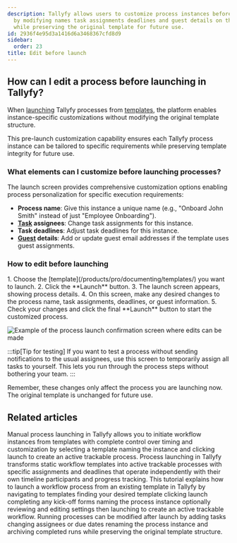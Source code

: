 ```yaml
---
description: Tallyfy allows users to customize process instances before launching
  by modifying names task assignments deadlines and guest details on the launch screen
  while preserving the original template for future use.
id: 2936f4e95d3a1416d6a3468367cfd8d9
sidebar:
  order: 23
title: Edit before launch
---
```



## How can I edit a process before launching in Tallyfy?

When [launching](/products/pro/launching/) Tallyfy processes from [templates](/products/pro/documenting/templates/), the platform enables instance-specific customizations without modifying the original template structure.

This pre-launch customization capability ensures each Tallyfy process instance can be tailored to specific requirements while preserving template integrity for future use.

### What elements can I customize before launching processes?

The launch screen provides comprehensive customization options enabling process personalization for specific execution requirements:

*   **Process name**: Give this instance a unique name (e.g., "Onboard John Smith" instead of just "Employee Onboarding").
*   **[Task](/products/pro/tracking-and-tasks/tasks/) assignees**: Change task assignments for this instance.
*   **Task deadlines**: Adjust task deadlines for this instance.
*   **[Guest](/products/pro/documenting/guests/) details**: Add or update guest email addresses if the template uses guest assignments.

### How to edit before launching

<Steps>
1. Choose the [template](/products/pro/documenting/templates/) you want to launch.
2. Click the **Launch** button.
3. The launch screen appears, showing process details.
4. On this screen, make any desired changes to the process name, task assignments, deadlines, or guest information.
5. Check your changes and click the final **Launch** button to start the customized process.
</Steps>

![Example of the process launch confirmation screen where edits can be made](https://screenshots.tallyfy.com/tallyfy-demo%2fpro%2fdesktop-light-edit-process-before-launch.png)

:::tip[Tip for testing]
If you want to test a process without sending notifications to the usual assignees, use this screen to temporarily assign all tasks to yourself. This lets you run through the process steps without bothering your team.
:::

Remember, these changes only affect the process you are launching now. The original template is unchanged for future use.


## Related articles
<CardGrid>
<LinkTitleCard header="<b>Launching > Launch manually</b>" href="/products/pro/launching/how-can-i-launch-a-process-in-tallyfy/" > Manual process launching in Tallyfy allows you to initiate workflow instances from templates with complete control over timing and customization by selecting a template naming the instance and clicking launch to create an active trackable process. </LinkTitleCard>
<LinkTitleCard header="<b>Pro > Launching</b>" href="/products/pro/launching/" > Process launching in Tallyfy transforms static workflow templates into active trackable processes with specific assignments and deadlines that operate independently with their own timeline participants and progress tracking. </LinkTitleCard>
<LinkTitleCard header="<b>Tutorials > Launch a process</b>" href="/products/pro/tutorials/your-first-process/" > This tutorial explains how to launch a workflow process from an existing template in Tallyfy by navigating to templates finding your desired template clicking launch completing any kick-off forms naming the process instance optionally reviewing and editing settings then launching to create an active trackable workflow. </LinkTitleCard>
<LinkTitleCard header="<b>Processes > Edit processes</b>" href="/products/pro/tracking-and-tasks/processes/edit-processes/" > Running processes can be modified after launch by adding tasks changing assignees or due dates renaming the process instance and archiving completed runs while preserving the original template structure. </LinkTitleCard>
</CardGrid>